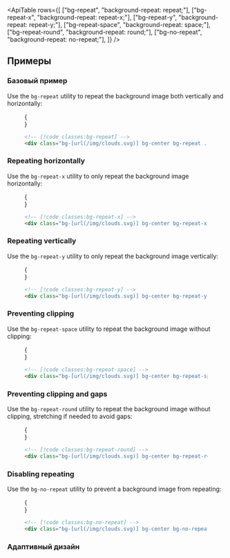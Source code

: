 

<ApiTable
  rows={[
    ["bg-repeat", "background-repeat: repeat;"],
    ["bg-repeat-x", "background-repeat: repeat-x;"],
    ["bg-repeat-y", "background-repeat: repeat-y;"],
    ["bg-repeat-space", "background-repeat: space;"],
    ["bg-repeat-round", "background-repeat: round;"],
    ["bg-no-repeat", "background-repeat: no-repeat;"],
  ]}
/>

## Примеры

### Базовый пример

Use the `bg-repeat` utility to repeat the background image both vertically and horizontally:

<Figure>

<Example padding={false}>
  {<div className="h-64 bg-[url('/background-pattern.svg')] bg-center bg-repeat"></div>}
</Example>

```html
<!-- [!code classes:bg-repeat] -->
<div class="bg-[url(/img/clouds.svg)] bg-center bg-repeat ..."></div>
```

</Figure>

### Repeating horizontally

Use the `bg-repeat-x` utility to only repeat the background image horizontally:

<Figure>

<Example padding={false}>
  {<div className="h-64 bg-[url('/background-pattern.svg')] bg-center bg-repeat-x"></div>}
</Example>

```html
<!-- [!code classes:bg-repeat-x] -->
<div class="bg-[url(/img/clouds.svg)] bg-center bg-repeat-x ..."></div>
```

</Figure>

### Repeating vertically

Use the `bg-repeat-y` utility to only repeat the background image vertically:

<Figure>

<Example padding={false}>
  {<div className="h-64 bg-[url('/background-pattern.svg')] bg-center bg-repeat-y"></div>}
</Example>

```html
<!-- [!code classes:bg-repeat-y] -->
<div class="bg-[url(/img/clouds.svg)] bg-center bg-repeat-y ..."></div>
```

</Figure>

### Preventing clipping

Use the `bg-repeat-space` utility to repeat the background image without clipping:

<Figure>

<Example padding={false} resizable>
  {<div className="h-64 bg-[url('/background-pattern.svg')] bg-center bg-repeat-space"></div>}
</Example>

```html
<!-- [!code classes:bg-repeat-space] -->
<div class="bg-[url(/img/clouds.svg)] bg-center bg-repeat-space ..."></div>
```

</Figure>

### Preventing clipping and gaps

Use the `bg-repeat-round` utility to repeat the background image without clipping, stretching if needed to avoid gaps:

<Figure>

<Example padding={false} resizable>
  {<div className="h-64 bg-[url('/background-pattern.svg')] bg-center bg-repeat-round"></div>}
</Example>

```html
<!-- [!code classes:bg-repeat-round] -->
<div class="bg-[url(/img/clouds.svg)] bg-center bg-repeat-round ..."></div>
```

</Figure>

### Disabling repeating

Use the `bg-no-repeat` utility to prevent a background image from repeating:

<Figure>

<Example padding={false}>
  {<div className="h-64 bg-[url('/background-pattern.svg')] bg-center bg-no-repeat"></div>}
</Example>

```html
<!-- [!code classes:bg-no-repeat] -->
<div class="bg-[url(/img/clouds.svg)] bg-center bg-no-repeat ..."></div>
```

</Figure>

### Адаптивный дизайн

<ResponsiveDesign property="background-repeat" defaultClass="bg-repeat" featuredClass="bg-repeat-x" />
